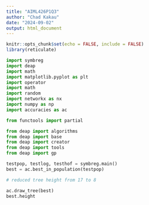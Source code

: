 ```yaml
---
title: "AIML426P1Q3"
author: "Chad Kakau"
date: "2024-09-02"
output: html_document
---
```


```r
knitr::opts_chunk$set(echo = FALSE, include = FALSE)
library(reticulate)

```

```python
import symbreg
import deap
import math
import matplotlib.pyplot as plt
import operator
import math
import random
import networkx as nx
import numpy as np
import accuracies as ac

from functools import partial

from deap import algorithms
from deap import base
from deap import creator
from deap import tools
from deap import gp
```

```python
testpop, testlog, testhof = symbreg.main()
best = ac.best_in_population(testpop)

```

```python
# reduced tree height from 17 to 8

ac.draw_tree(best)
best.height
```
